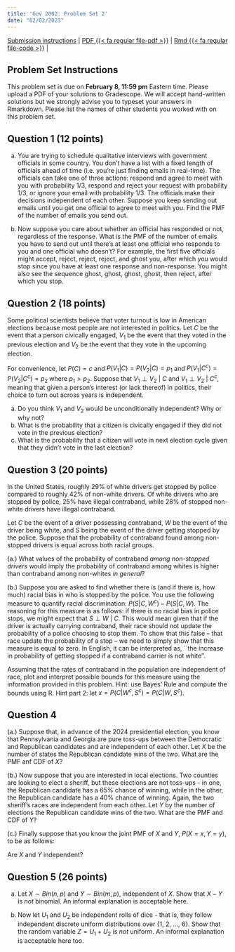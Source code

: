 ```yaml
---
title: 'Gov 2002: Problem Set 2'
date: "02/02/2023"
---
```


[Submission instructions](problem-sets.qmd) | [PDF {{< fa regular file-pdf >}}](/files/assignments/pset_2.pdf) | [Rmd {{< fa regular file-code >}}](/files/assignments/pset_2.Rmd) | 

## Problem Set Instructions 

This problem set is due on **February 8, 11:59 pm** Eastern time. Please upload a PDF of your solutions to Gradescope. We will accept hand-written solutions but we strongly advise you to typeset your answers in Rmarkdown. Please list the names of other students you worked with on this problem set. 

## Question 1 (12 points)

(a) You are trying to schedule qualitative interviews with government officials in some country. You don't have a list with a fixed length of officials ahead of time (i.e. you're just finding emails in real-time). The officials can take one of three actions: respond and agree to meet with you with probability 1/3, respond and reject your request with probability 1/3, or ignore your email with probability 1/3. The officials make their decisions independent of each other. Suppose you keep sending out emails until you get one official to agree to meet with you. Find the PMF of the number of emails you send out.

(b) Now suppose you care about whether an official has responded or not, regardless of the response. What is the PMF of the number of emails you have to send out until there's at least one official who responds to you and one official who doesn't? For example, the first five officials might accept, reject, reject, reject, and ghost you, after which you would stop since you have at least one response and non-response. You might also see the sequence ghost, ghost, ghost, ghost, then reject, after which you stop.











## Question 2 (18 points)

Some political scientists believe that voter turnout is low in American elections because most people are not interested in politics. Let $C$ be the event that a person \underline{is} civically engaged, $V_1$ be the event that they voted in the previous election and $V_2$ be the event that they vote in the upcoming election. 

For convenience, let $P(C) = c$ and $P(V_1|C) = P(V_2|C) = p_1$ and $P(V_1|C^c) = P(V_2|C^c) = p_2$ where $p_1 > p_2$. Suppose that $V_1 \perp V_2 \ \vert \ C$ and $V_1 \perp V_2 \ \vert \ C^{c}$, meaning that given a person's interest (or lack thereof) in politics, their choice to turn out across years is independent.

a. Do you think $V_1$ and $V_2$ would be unconditionally independent? Why or why not?
b. What is the probability that a citizen is civically engaged if they did not vote in the previous election?
c. What is the probability that a citizen will vote in next election cycle given that they didn't vote in the last election?










## Question 3 (20 points)

In the United States, roughly $29\%$ of white drivers get stopped by police compared to roughly $42\%$ of non-white drivers. Of white  drivers who are stopped by police, $25\%$ have illegal contraband, while $28\%$ of stopped non-white drivers have illegal contraband.\footnote{These are approximate figures.} 

Let $C$ be the event of a driver possessing contraband, $W$ be the event of the driver being white, and $S$ being the event of the driver getting stopped  by the police. Suppose that the probability of contraband found among non-stopped drivers is equal across both racial groups.

(a.) What values of the probability of contraband *among non-stopped drivers* would imply the probability of contraband among whites is higher than contraband among non-whites *in general*?

(b.) Suppose you are asked to find whether there is (and if there is, how much) racial bias in who is stopped by the police. You use the following measure to quantify racial discrimination: $P(S|C,W^c) - P(S|C,W)$. The reasoning for this measure is as follows: if there is no racial bias in police stops, we might expect that $S \perp W \ | \ C$. This would mean given that if the driver is actually carrying contraband, their race should not update the probability of a police choosing to stop them. To show that this false -- that race \underline{does} update the probability of a stop -- we need to simply show that this measure is equal to zero. In English, it can be interpreted as, ``the increase in probability of getting stopped if a contraband carrier is not white''.

Assuming that the rates of contraband in the population are independent of race, plot and interpret possible bounds for this measure using the information provided in this problem. Hint: use Bayes' Rule and compute the bounds using R.\footnote{For more on statistical fallacies on estimating racial disparities in policing, see \href{https://www.cambridge.org/core/journals/american-political-science-review/article/administrative-records-mask-racially-biased-policing/66BC0F9998543868BB20F241796B79B8}{``Administrative Records Mask Racially Biased Policing'' (Knox, Dean, Will Lowe, and Jonathan Mummolo)}.} Hint part 2: let $x = P(C|W^c,S^c) = P(C|W, S^c)$.

















## Question 4

(a.) Suppose that, in advance of the 2024 presidential election, you know that Pennsylvania and Georgia are pure toss-ups between the Democratic and Republican candidates and are independent of each other. Let $X$ be the number of states the Republican candidate wins of the two. What are the PMF anf CDF of $X$?

(b.) Now suppose that you are interested in local elections. Two counties are looking to elect a sheriff, but these elections are not toss-ups - in one, the Republican candidate has a 65% chance of winning, while in the other, the Republican candidate has a 40% chance of winning. Again, the two sheriff's races are independent from each other. Let $Y$ by the number of elections the Republican candidate wins of the two. What are the PMF and CDF of $Y$?

(c.) Finally suppose that you know the joint PMF of $X$ and $Y$, $P(X = x, Y = y)$, to be as follows:


\begin{table}[h]
\begin{tabular}{|l|l|l|l|}
\hline
      & Y = 0 & Y = 1 & Y = 2 \\ \hline
X = 0 & .0525 & .15   & .065  \\ \hline
X = 1 & .105  & .265  & .13   \\ \hline
X = 2 & .0525 & .115  & .065  \\ \hline
\end{tabular}
\end{table}

Are $X$ and $Y$ independent?














## Question 5 (26 points)

(a) Let $X \sim Bin(n, p)$ and $Y \sim Bin(m, p)$, independent of $X$. Show that $X - Y$ is _not_ binomial. An informal explanation is acceptable here.

(b) Now let $U_1$ and $U_2$ be independent rolls of dice - that is, they follow independent discrete uniform distributions over \{1, 2, ..., 6\}. Show that the random variable $Z = U_1 + U_2$ is _not_ uniform. An informal explanation is acceptable here too.








